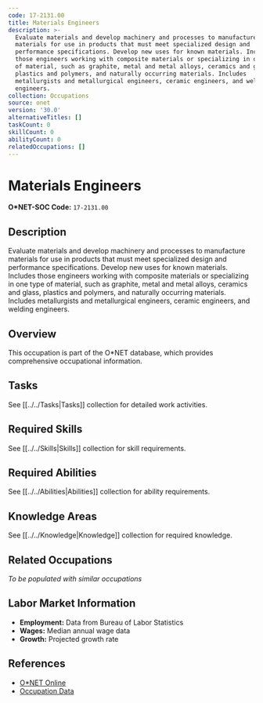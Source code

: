 ```yaml
---
code: 17-2131.00
title: Materials Engineers
description: >-
  Evaluate materials and develop machinery and processes to manufacture
  materials for use in products that must meet specialized design and
  performance specifications. Develop new uses for known materials. Includes
  those engineers working with composite materials or specializing in one type
  of material, such as graphite, metal and metal alloys, ceramics and glass,
  plastics and polymers, and naturally occurring materials. Includes
  metallurgists and metallurgical engineers, ceramic engineers, and welding
  engineers.
collection: Occupations
source: onet
version: '30.0'
alternativeTitles: []
taskCount: 0
skillCount: 0
abilityCount: 0
relatedOccupations: []
---
```

# Materials Engineers

**O*NET-SOC Code:** `17-2131.00`

## Description

Evaluate materials and develop machinery and processes to manufacture materials for use in products that must meet specialized design and performance specifications. Develop new uses for known materials. Includes those engineers working with composite materials or specializing in one type of material, such as graphite, metal and metal alloys, ceramics and glass, plastics and polymers, and naturally occurring materials. Includes metallurgists and metallurgical engineers, ceramic engineers, and welding engineers.

## Overview

This occupation is part of the O*NET database, which provides comprehensive occupational information.

## Tasks

See [[../../Tasks|Tasks]] collection for detailed work activities.

## Required Skills

See [[../../Skills|Skills]] collection for skill requirements.

## Required Abilities

See [[../../Abilities|Abilities]] collection for ability requirements.

## Knowledge Areas

See [[../../Knowledge|Knowledge]] collection for required knowledge.

## Related Occupations

*To be populated with similar occupations*

## Labor Market Information

- **Employment:** Data from Bureau of Labor Statistics
- **Wages:** Median annual wage data
- **Growth:** Projected growth rate

## References

- [O*NET Online](https://www.onetonline.org/link/summary/17-2131.00)
- [Occupation Data](https://www.onetcenter.org/)
